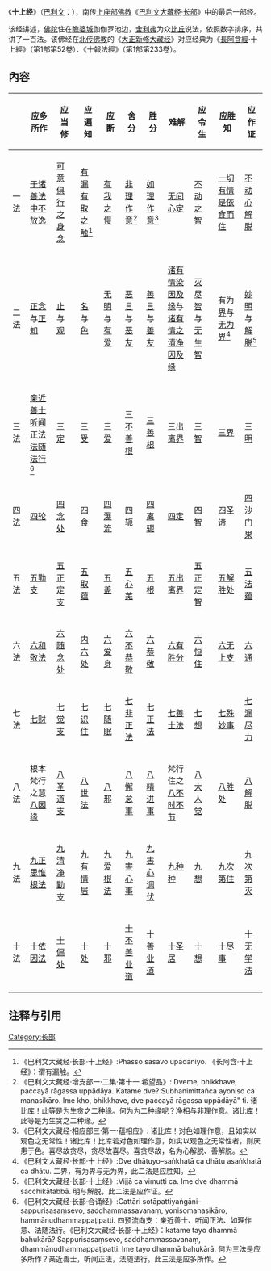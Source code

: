 {{佛教}}
《'''十上经'''》（[[巴利文|巴利文]]：{{lang|ISAT|Dasuttara Sutta}}），南传[[上座部佛教|上座部佛教]]《[[巴利文大藏经|巴利文大藏经]]·[[長部_(佛經)|长部]]》中的最后一部经。

该经讲述，[[佛陀|佛陀]]住在[[瞻婆城|瞻婆城]]伽伽罗池边，[[舍利弗|舍利弗]]为众[[比丘|比丘]]说法，依照数字排序，共讲了一百法。该佛经在[[北传佛教|北传佛教]]的《[[大正新修大藏经|大正新修大藏经]]》对应经典为《[[長阿含經|長阿含經]]·十上經》（第1部第52卷）、《十報法經》（第1部第233卷）。

==內容==
{|class="wikitable" style="font-family:Arial;"
|-
! !! 应多所作 !! 应当修 !! 应遍知 !! 应断 !! 舍分 !! 胜分 !! 难解 !! 应令生 !! 应胜知 !! 应作证
|-
! 一法
| [[于诸善法中不放逸|于诸善法中不放逸]]|| [[可意俱行之身念|可意俱行之身念]]|| [[有漏有取之触|有漏有取之触]]<ref>《巴利文大藏经·长部·十上经》:Phasso sāsavo upādāniyo. 《长阿含·十上经》：谓有漏触。</ref>|| [[有我之慢|有我之慢]]||[[非理作意|非理作意]]<ref>《巴利文大藏经·增支部一·二集·第十一 希望品》: Dveme, bhikkhave, paccayā rāgassa uppādāya. Katame dve? Subhanimittañca ayoniso ca manasikāro. Ime kho, bhikkhave, dve paccayā rāgassa uppādāyā" ti. 诸比库！此等是为生贪之二种缘。何为为二种缘呢？净相与非理作意。诸比库！此等是为生贪之二种缘。</ref> ||[[如理作意|如理作意]]<ref>《巴利文大藏经·相应部三·第一·蕴相应》: 诸比库！对色如理作意，且如实以观色之无常性！诸比库！比库若对色如理作意，如实以观色之无常性者，则厌患于色。喜尽故贪尽，贪尽故喜尽。喜贪尽故，名为心解脱、善解脱。</ref> ||[[无间心定|无间心定]] || [[不动之智|不动之智]]|| [[一切有情是依食而住|一切有情是依食而住]]||[[不动心解脱|不动心解脱]]
|-
! 二法
| [[正念|正念]]与[[正知|正知]]||[[止|止]]与[[观|观]] ||[[名|名]]与[[色|色]] || [[无明|无明]]与[[有爱|有爱]]||[[恶言|恶言]]与[[恶友|恶友]] || [[善言|善言]]与[[善友|善友]]||[[诸有情染因及缘|诸有情染因及缘]]与<br />[[诸有情之清净因及缘|诸有情之清净因及缘]] || [[灭尽智|灭尽智]]与[[无生智|无生智]] || [[有为界|有为界]]与[[无为界|无为界]]<ref>《巴利文大藏经·长部·十上经》:Dve dhātuyo–saṅkhatā ca dhātu asaṅkhatā ca dhātu. 二界，有为界与无为界，此二法是应胜知。</ref>|| [[妙明|妙明]]与[[解脱|解脱]]<ref>《巴利文大藏经·长部·十上经》:Vijjā ca vimutti ca. Ime dve dhammā sacchikātabbā. 明与解脱，此二法是应作证。</ref>
|-
! 三法
| [[亲近善士|亲近善士]]<br />[[听闻正法|听闻正法]]<br />[[法随法行|法随法行]]<ref>《巴利文大藏经·长部·合诵经》:Cattāri sotāpattiyaṅgāni–sappurisasaṃsevo, saddhammassavanaṃ, yonisomanasikāro, hammānudhammappaṭipatti. 四预流向支：亲近善士、听闻正法、如理作意、法随法行。《巴利文大藏经·长部·十上经》：katame tayo dhammā bahukārā? Sappurisasaṃsevo, saddhammassavanaṃ, dhammānudhammappaṭipatti. Ime tayo dhammā bahukārā. 何为三法是应多所作？亲近善士，听闻正法，法随法行。此三法是应多所作。</ref> || [[三定|三定]] || [[三受|三受]] || [[三爱|三爱]] || [[三不善根|三不善根]] || [[三善根|三善根]] || [[三出离界|三出离界]] || [[三智|三智]] || [[三界|三界]] || [[三明|三明]]
|-
! 四法
| [[四轮|四轮]]|| [[四念处|四念处]]|| [[四食|四食]] || [[四瀑流|四瀑流]]|| [[四轭|四轭]] || [[四离轭|四离轭]] || [[四定|四定]] || [[四智|四智]] || [[四圣谛|四圣谛]] || [[四沙门果|四沙门果]]
|-
! 五法
| [[五勤支|五勤支]] || [[五正定支|五正定支]] || [[五取蕴|五取蕴]] || [[五盖|五盖]] || [[五心芜|五心芜]]|| [[五根|五根]]|| [[五出离界|五出离界]] || [[五正定智|五正定智]] || [[五解胜处|五解胜处]] || [[五法蕴|五法蕴]]
|-
! 六法
| [[六和敬法|六和敬法]] || [[六随念处|六随念处]] || [[内六处|内六处]] || [[六爱身|六爱身]]|| [[六不恭敬|六不恭敬]] || [[六恭敬|六恭敬]] || [[六有胜分|六有胜分]] || [[六恒住|六恒住]] || [[六无上支|六无上支]] || [[六通|六通]]
|-
! 七法
| [[七财|七财]]||[[七觉支|七觉支]] || [[七识住|七识住]] || [[七随眠|七随眠]] || [[七非正法|七非正法]] || [[七正法|七正法]]|| [[七善士法|七善士法]] || [[七想|七想]] || [[七殊妙事|七殊妙事]] || [[七漏尽力|七漏尽力]]
|-
! 八法
| 根本梵行之慧[[八因缘|八因缘]] || [[八圣道支|八圣道支]] || [[八世法|八世法]] || [[八邪|八邪]]|| [[八懈怠事|八懈怠事]] || [[八精进事|八精进事]] || 梵行住之[[八不时不节|八不时不节]] || [[八大人觉|八大人觉]] || [[八胜处|八胜处]]|| [[八解脱|八解脱]]
|-
! 九法
| [[九正思惟根法|九正思惟根法]]|| [[九清净勤支|九清净勤支]] || [[九有情居|九有情居]] || [[九爱根法|九爱根法]] || [[九害心事|九害心事]]|| [[九害心调伏|九害心调伏]]|| [[九种种|九种种]] || [[九想|九想]] || [[九次第住|九次第住]] || [[九次第灭|九次第灭]]
|-
! 十法
| [[十依因法|十依因法]]|| [[十偏处|十偏处]] || [[十处|十处]] || [[十邪|十邪]] || [[十不善业道|十不善业道]]|| [[十善业道|十善业道]] || [[十圣居|十圣居]]|| [[十想|十想]]|| [[十尽事|十尽事]] || [[十无学法|十无学法]]
|}

==注释与引用==
{{reflist}} 

{{Pali-D}}
{{China-buddhism-book-ahan}}
[[Category:长部|Category:长部]]